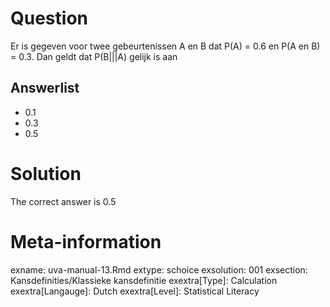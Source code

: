 Question
========

Er is gegeven voor twee gebeurtenissen A en B dat P(A) = 0.6 en P(A en B) = 0.3. Dan geldt dat P(B|||A) gelijk is aan 

Answerlist
----------
* 0.1
* 0.3
* 0.5

Solution
========

The correct answer is  0.5 

Meta-information
================
exname: uva-manual-13.Rmd 
extype: schoice 
exsolution: 001 
exsection: Kansdefinities/Klassieke kansdefinitie
exextra[Type]: Calculation
exextra[Langauge]: Dutch 
exextra[Level]: Statistical Literacy